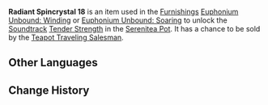 {{Item Infobox
|id           = 141018
|image        = Item Radiant Spincrystal.png
|type         = Adventure Items
|group        = Radiant Spincrystals
|rarity       = 4
|invCategory  = Precious Items
|description  = This wondrous crystal contains a certain rhythm, like something beautiful woven from delicate silk. These items can be found throughout the mainland or from merchants who collect curios. The tune held within this crystal can be revivified in your [[Serenitea Pot]] using either "[[Euphonium Unbound: Winding]]" or "[[Euphonium Unbound: Soaring]]." The tune contained within this [[Radiant Spincrystal]] is "[[Tender Strength]]."
|source1      = [[Chubby]]
|track        = Tender Strength
}}
'''Radiant Spincrystal 18''' is an item used in the [[Furnishings]] [[Euphonium Unbound: Winding]] or [[Euphonium Unbound: Soaring]] to unlock the [[Soundtrack]] [[Tender Strength]] in the [[Serenitea Pot]]. It has a chance to be sold by the [[Teapot Traveling Salesman]].

==Other Languages==
{{Other Languages
|default_hidden = 1
|en      = Radiant Spincrystal 18
|zhs     = 旋曜玉帛・其十八
|zhs_rm  = Xuán Yào Yùbó - Qí Shíbā
|zht     = 旋曜玉帛・其十八
|zht_rm  = Xuán Yào Yùbó - Qí Shíbā
|ja      = 旋曜玉帛・18
|ja_rm   = Sen'you Gyokuhaku - Juuhachi{{Assumed}}
|ko      = 빛나는 결정・18
|ko_rm   = Bitnaneun Gyeoljeong 18
|es      = Girocristal radiante (18)
|fr      = Gyrocristal radiant 18
|ru      = Лучистый кристалл {{tt|18|восемнадцать}}
|th      = Radiant Spincrystal 18
|vi      = Ngọc Thạch Âm Vang 18
|de      = Strahlender Drehkristall XVIII
|id      = Radiant Spincrystal 18
|pt      = Cristal Rodopiante Radiante 18
}}

==Change History==
{{Change History|2.6}}